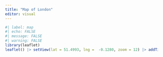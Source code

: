 ```yaml
---
title: "Map of London"
editor: visual
---
```


```r
#| label: map
#| echo: FALSE
#| message: FALSE
#| warning: FALSE
library(leaflet)
leaflet() |> setView(lat = 51.4993, lng =  -0.1280, zoom = 12) |> addTiles()
```
